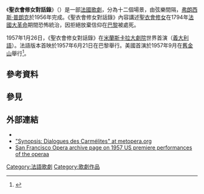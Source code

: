 {{Infobox opera 
| name              = 聖衣會修女對話錄
| composer          = [[弗朗西斯·普朗克|弗朗西斯·普朗克]]
| genre_header      = [[歌剧|歌剧]]
| image             = Elin Rombo as Sister Blanche in Dialogues of the Carmelites 2011.jpg
| image_upright     = 
| caption           = [[艾琳·隆博|艾琳·隆博]]（Elin Rombo）在2011年演出《聖衣會修女對話錄》
| native_name       = ''Dialogues des Carmélites''
| native_name_lang  = fr
| librettist        = 弗朗西斯·普朗克
| language          = 法語
| based_on          = {{based on|''Dialogues des Carmélites''|[[喬治·貝爾納諾斯|喬治·貝爾納諾斯]]}}
| premiere_date     = {{Start date|1957|01|26}}
| premiere_location = [[米蘭|米蘭]][[斯卡拉大劇院|斯卡拉大劇院]]
}}

《'''聖衣會修女對話錄'''》（{{lang-fr|''Dialogues des Carmélites''}}）是一部[[法國|法國]][[歌劇|歌劇]]，分為十二個場景，由弦樂間隔，[[弗朗西斯·普朗克|弗朗西斯·普朗克]]於1956年完成。《聖衣會修女對話錄》內容講述[[聖衣會|聖衣會]][[修女|修女]]在1794年[[法國大革命|法國大革命]]期間恐怖統治，因拒絕放棄信仰在[[巴黎|巴黎]]被處死。

1957年1月26日，《聖衣會修女對話錄》在[[米蘭|米蘭]][[斯卡拉大劇院|斯卡拉大劇院]]世界首演（[[義大利語|義大利語]]）。法語版本首映於1957年6月21日在巴黎舉行。美國首演於1957年9月在[[舊金山|舊金山]]舉行<ref>{{cite news | url=https://www.nytimes.com/1957/09/23/archives/opera-poulenc-work-carmelites-has-us-premiere-on-coast.html | title=Opera: Poulenc Work; 'Carmelites' Has U.S. Premiere on Coast | work=The New York Times | first=Howard | last=Taubman | date=1957-09-23 | accessdate=2016-07-21 | archive-date=2020-12-10 | archive-url=https://web.archive.org/web/20201210114043/https://www.nytimes.com/1957/09/23/archives/opera-poulenc-work-carmelites-has-us-premiere-on-coast.html | dead-url=no }}</ref>。

== 參考資料 ==
{{reflist}}

== 參見 ==
{{Portal box|古典音樂}}

== 外部連結 ==
* {{IMSLP|work=Dialogues des Carmélites, FP 159 (Poulenc, Francis)|cname=《聖衣會修女對話錄》}}
* [http://metopera.org/Discover/Synposes-Archive/Dialogues-des-Carmelites/ "Synopsis: Dialogues des Carmélites" at metopera.org] {{Wayback|url=http://metopera.org/Discover/Synposes-Archive/Dialogues-des-Carmelites/ |date=20170721065257 }}
* [http://archive.sfopera.com/reports/rptOpera-id1705.pdf San Francisco Opera archive page on 1957 US premiere performances of the operaa] {{Wayback|url=http://archive.sfopera.com/reports/rptOpera-id1705.pdf |date=20201207202907 }}

{{Authority control}}

[[Category:法語歌劇|Category:法語歌劇]]
[[Category:歌劇作品|Category:歌劇作品]]